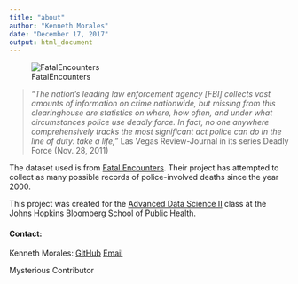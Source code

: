 ```yaml
---
title: "about"
author: "Kenneth Morales"
date: "December 17, 2017"
output: html_document
---
```


![FatalEncounters](https://www.spreadshirt.com/image-server/v1/mp/designs/12305107,width=178,height=178/police-officer-silhouette.png "Image")

> *"The nation’s leading law enforcement agency [FBI] collects vast amounts of information on crime nationwide, but missing from this clearinghouse are statistics on where, how often, and under what circumstances police use deadly force. In fact, no one anywhere comprehensively tracks the most significant act police can do in the line of duty: take a life,"* Las Vegas Review-Journal in its series Deadly Force (Nov. 28, 2011)

The dataset used is from [Fatal Encounters](fatalencounters.org). Their project has attempted to collect as many possible records of police-involved deaths since the year 2000.

This project was created for the [Advanced Data Science II](http://jtleek.com/advdatasci/) class at the Johns Hopkins Bloomberg School of Public Health.

#### Contact:

Kenneth Morales: [GitHub](https://github.com/blacksheepboy) [Email](mailto:ken.b.morales@gmail.com)

Mysterious Contributor

